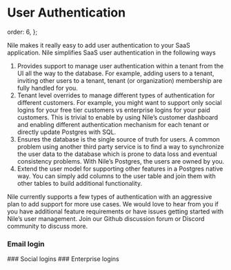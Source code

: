 # User Authentication

  order: 6,
};

Nile makes it really easy to add user authentication to your SaaS application. Nile simplifies SaaS user authentication in the following ways

1. Provides support to manage user authentication within a tenant from the UI all the way to the database. For example, adding users to a tenant, inviting other users to a tenant, tenant (or organization) membership are fully handled for you.
2. Tenant level overrides to manage different types of authentication for different customers. For example, you might want to support only social logins for your free tier customers vs enterprise logins for your paid customers. This is trivial to enable by using Nile’s customer dashboard and enabling different authentication mechanism for each tenant or directly update Postgres with SQL.
3. Ensures the database is the single source of truth for users. A common problem using another third party service is to find a way to synchronize the user data to the database which is prone to data loss and eventual consistency problems. With Nile’s Postgres, the users are owned by you.
4. Extend the user model for supporting other features in a Postgres native way. You can simply add columns to the user table and join them with other tables to build additional functionality.

Nile currently supports a few types of authentication with an aggressive plan to add support for more use cases. We would love to hear from you if you have additional feature requirements or have issues getting started with Nile’s user management. Join our Github discussion forum or Discord community to discuss more.

### Email login

<Cards>
  <Card file="./email-login/nextjs.mdx" root="user-authentication" />
</Cards>
### Social logins
<Cards>
  <Card file="./social-login/google.mdx" root="user-authentication" />
</Cards>
### Enterprise logins
<Cards>
  <Card file="./enterprise-login/okta.mdx" root="user-authentication" />
</Cards>
